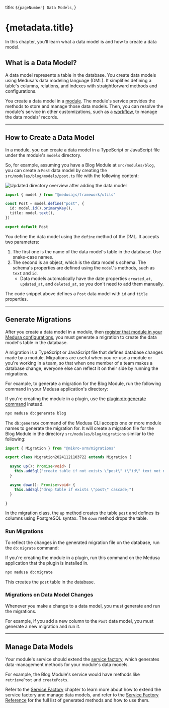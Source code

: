   title: `${pageNumber} Data Models`,
}

# {metadata.title}

In this chapter, you'll learn what a data model is and how to create a data model.

## What is a Data Model?

A data model represents a table in the database. You create data models using Medusa's data modeling language (DML). It simplifies defining a table's columns, relations, and indexes with straightforward methods and configurations.

You create a data model in a [module](../modules/page.mdx). The module's service provides the methods to store and manage those data models. Then, you can resolve the module's service in other customizations, such as a [workflow](../workflows/page.mdx), to manage the data models' records.

---

## How to Create a Data Model

In a module, you can create a data model in a TypeScript or JavaScript file under the module's `models` directory.

So, for example, assuming you have a Blog Module at `src/modules/blog`, you can create a `Post` data model by creating the `src/modules/blog/models/post.ts` file with the following content:

![Updated directory overview after adding the data model](https://res.cloudinary.com/dza7lstvk/image/upload/v1732806790/Medusa%20Book/blog-dir-overview-1_jfvovj.jpg)

```ts title="src/modules/blog/models/post.ts"
import { model } from "@medusajs/framework/utils"

const Post = model.define("post", {
  id: model.id().primaryKey(),
  title: model.text(),
})

export default Post
```

You define the data model using the `define` method of the DML. It accepts two parameters:

1. The first one is the name of the data model's table in the database. Use snake-case names.
2. The second is an object, which is the data model's schema. The schema's properties are defined using the `model`'s methods, such as `text` and `id`.
    - Data models automatically have the date properties `created_at`, `updated_at`, and `deleted_at`, so you don't need to add them manually.

The code snippet above defines a `Post` data model with `id` and `title` properties.

---

## Generate Migrations

After you create a data model in a module, then [register that module in your Medusa configurations](../modules/page.mdx#4-add-module-to-medusas-configurations), you must generate a migration to create the data model's table in the database.

A migration is a TypeScript or JavaScript file that defines database changes made by a module. Migrations are useful when you re-use a module or you're working in a team, so that when one member of a team makes a database change, everyone else can reflect it on their side by running the migrations.

For example, to generate a migration for the Blog Module, run the following command in your Medusa application's directory:

<Note>

If you're creating the module in a plugin, use the [plugin\:db\:generate command](!resources!/medusa-cli/commands/plugin#plugindbgenerate) instead.

</Note>

```bash
npx medusa db:generate blog
```

The `db:generate` command of the Medusa CLI accepts one or more module names to generate the migration for. It will create a migration file for the Blog Module in the directory `src/modules/blog/migrations` similar to the following:

```ts
import { Migration } from "@mikro-orm/migrations"

export class Migration20241121103722 extends Migration {

  async up(): Promise<void> {
    this.addSql("create table if not exists \"post\" (\"id\" text not null, \"title\" text not null, \"created_at\" timestamptz not null default now(), \"updated_at\" timestamptz not null default now(), \"deleted_at\" timestamptz null, constraint \"post_pkey\" primary key (\"id\"));")
  }

  async down(): Promise<void> {
    this.addSql("drop table if exists \"post\" cascade;")
  }

}
```

In the migration class, the `up` method creates the table `post` and defines its columns using PostgreSQL syntax. The `down` method drops the table.

### Run Migrations

To reflect the changes in the generated migration file on the database, run the `db:migrate` command:

<Note>

If you're creating the module in a plugin, run this command on the Medusa application that the plugin is installed in.

</Note>

```bash
npx medusa db:migrate
```

This creates the `post` table in the database.

### Migrations on Data Model Changes

Whenever you make a change to a data model, you must generate and run the migrations.

For example, if you add a new column to the `Post` data model, you must generate a new migration and run it.

---

## Manage Data Models

Your module's service should extend the [service factory](../modules/service-factory/page.mdx), which generates data-management methods for your module's data models.

For example, the Blog Module's service would have methods like `retrievePost` and `createPosts`.

Refer to the [Service Factory](../modules/service-factory/page.mdx) chapter to learn more about how to extend the service factory and manage data models, and refer to the [Service Factory Reference](!resources!/service-factory-reference) for the full list of generated methods and how to use them.
